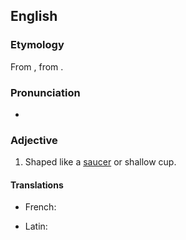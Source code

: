 ==English==

===Etymology===
From {{bor|en|NL.|acetabuliformis}}, from {{m|la|acetabulum||saucer}} {{suffix|en||form}}.

===Pronunciation===
* {{IPA|en|/æsɪˈtæbjuːlɪfɔːm/}}

===Adjective===
{{en-adj|-}}

# {{lb|en|botany}} Shaped like a [[saucer]] or shallow cup.

====Translations====
{{trans-top|shaped like a saucer}}
* French: {{t+|fr|acétabuliforme}}
{{trans-mid}}
* Latin: {{t|la|acetabuliformis}}
{{trans-bottom}}